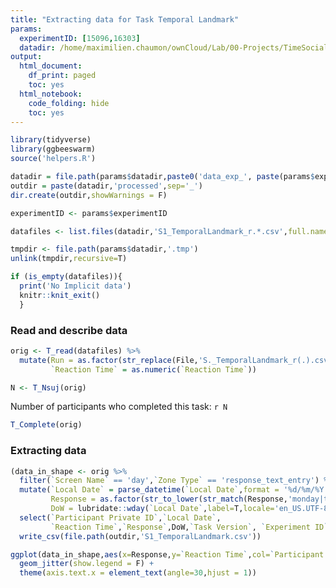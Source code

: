```yaml
---
title: "Extracting data for Task Temporal Landmark"
params:
  experimentID: [15096,16303]
  datadir: /home/maximilien.chaumon/ownCloud/Lab/00-Projects/TimeSocialDistancing/DATA
output:
  html_document:
    df_print: paged
    toc: yes
  html_notebook:
    code_folding: hide
    toc: yes
---
```



```r
library(tidyverse)
library(ggbeeswarm)
source('helpers.R')
```

```r

datadir = file.path(params$datadir,paste0('data_exp_', paste(params$experimentID,collapse='-'), '_', ExperimentName[1]))
outdir = paste(datadir,'processed',sep='_')
dir.create(outdir,showWarnings = F)

experimentID <- params$experimentID

datafiles <- list.files(datadir,'S1_TemporalLandmark_r.*.csv',full.names = T)

tmpdir <- file.path(params$datadir,'.tmp')
unlink(tmpdir,recursive=T)

if (is_empty(datafiles)){
  print('No Implicit data')
  knitr::knit_exit()
  }

```

### Read and describe data

```r

orig <- T_read(datafiles) %>%
  mutate(Run = as.factor(str_replace(File,'S._TemporalLandmark_r(.).csv','\\1')),
         `Reaction Time` = as.numeric(`Reaction Time`))

N <- T_Nsuj(orig)


```

Number of participants who completed this task:
`r N`

```r

T_Complete(orig)

```

### Extracting data

```r

(data_in_shape <- orig %>%
  filter(`Screen Name` == 'day',`Zone Type` == 'response_text_entry') %>%
  mutate(`Local Date` = parse_datetime(`Local Date`,format = '%d/%m/%Y %H:%M:%S'),
         Response = as.factor(str_to_lower(str_match(Response,'monday|tuesday|wednesday|thursday|friday|saturday|sunday'))),
         DoW = lubridate::wday(`Local Date`,label=T,locale='en_US.UTF-8') )%>%
  select(`Participant Private ID`,`Local Date`,
         `Reaction Time`,`Response`,DoW,`Task Version`, `Experiment ID`)) %>%
  write_csv(file.path(outdir,'S1_TemporalLandmark.csv'))
```


```r
ggplot(data_in_shape,aes(x=Response,y=`Reaction Time`,col=`Participant Private ID`)) +
  geom_jitter(show.legend = F) +
  theme(axis.text.x = element_text(angle=30,hjust = 1))
```



